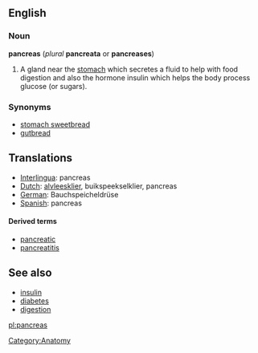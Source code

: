 ==English==
=== Noun ===
'''pancreas''' (''plural'' '''pancreata''' or '''pancreases''')

# A gland near the [[stomach]] which secretes a fluid to help with food digestion and also the hormone insulin which helps the body process glucose (or sugars).

===Synonyms===
*[[stomach sweetbread ]]
*[[gutbread]]

== Translations ==
*[[Interlingua]]: pancreas
*[[Dutch]]: [[alvleesklier]], buikspeekselklier, pancreas
*[[German]]: Bauchspeicheldrüse
*[[Spanish]]: pancreas

====Derived terms====
*[[pancreatic]]
*[[pancreatitis]]

== See also ==
*[[insulin]]
*[[diabetes]]
*[[digestion]]

[[Category:Anatomy]]

[[pl:pancreas]]